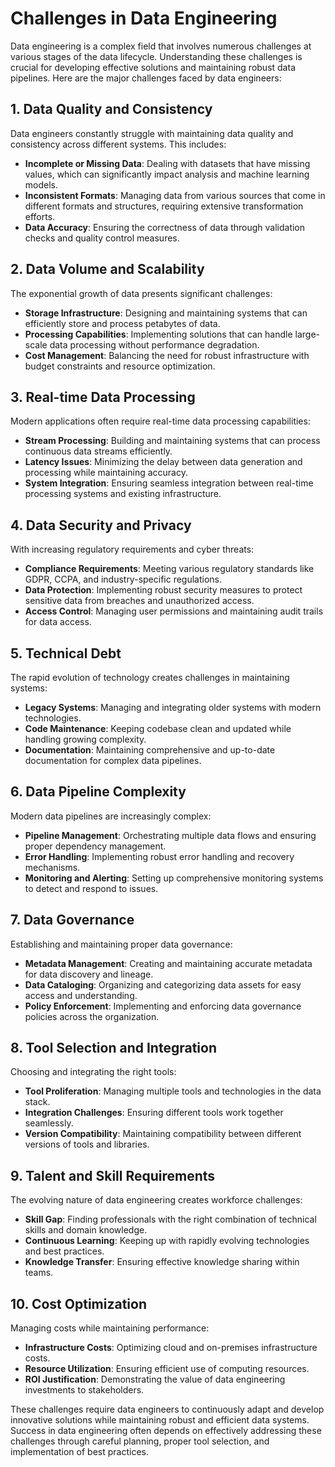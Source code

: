 # Challenges in Data Engineering

Data engineering is a complex field that involves numerous challenges at various stages of the data lifecycle. Understanding these challenges is crucial for developing effective solutions and maintaining robust data pipelines. Here are the major challenges faced by data engineers:

## 1. Data Quality and Consistency
Data engineers constantly struggle with maintaining data quality and consistency across different systems. This includes:
- **Incomplete or Missing Data**: Dealing with datasets that have missing values, which can significantly impact analysis and machine learning models.
- **Inconsistent Formats**: Managing data from various sources that come in different formats and structures, requiring extensive transformation efforts.
- **Data Accuracy**: Ensuring the correctness of data through validation checks and quality control measures.

## 2. Data Volume and Scalability
The exponential growth of data presents significant challenges:
- **Storage Infrastructure**: Designing and maintaining systems that can efficiently store and process petabytes of data.
- **Processing Capabilities**: Implementing solutions that can handle large-scale data processing without performance degradation.
- **Cost Management**: Balancing the need for robust infrastructure with budget constraints and resource optimization.

## 3. Real-time Data Processing
Modern applications often require real-time data processing capabilities:
- **Stream Processing**: Building and maintaining systems that can process continuous data streams efficiently.
- **Latency Issues**: Minimizing the delay between data generation and processing while maintaining accuracy.
- **System Integration**: Ensuring seamless integration between real-time processing systems and existing infrastructure.

## 4. Data Security and Privacy
With increasing regulatory requirements and cyber threats:
- **Compliance Requirements**: Meeting various regulatory standards like GDPR, CCPA, and industry-specific regulations.
- **Data Protection**: Implementing robust security measures to protect sensitive data from breaches and unauthorized access.
- **Access Control**: Managing user permissions and maintaining audit trails for data access.

## 5. Technical Debt
The rapid evolution of technology creates challenges in maintaining systems:
- **Legacy Systems**: Managing and integrating older systems with modern technologies.
- **Code Maintenance**: Keeping codebase clean and updated while handling growing complexity.
- **Documentation**: Maintaining comprehensive and up-to-date documentation for complex data pipelines.

## 6. Data Pipeline Complexity
Modern data pipelines are increasingly complex:
- **Pipeline Management**: Orchestrating multiple data flows and ensuring proper dependency management.
- **Error Handling**: Implementing robust error handling and recovery mechanisms.
- **Monitoring and Alerting**: Setting up comprehensive monitoring systems to detect and respond to issues.

## 7. Data Governance
Establishing and maintaining proper data governance:
- **Metadata Management**: Creating and maintaining accurate metadata for data discovery and lineage.
- **Data Cataloging**: Organizing and categorizing data assets for easy access and understanding.
- **Policy Enforcement**: Implementing and enforcing data governance policies across the organization.

## 8. Tool Selection and Integration
Choosing and integrating the right tools:
- **Tool Proliferation**: Managing multiple tools and technologies in the data stack.
- **Integration Challenges**: Ensuring different tools work together seamlessly.
- **Version Compatibility**: Maintaining compatibility between different versions of tools and libraries.

## 9. Talent and Skill Requirements
The evolving nature of data engineering creates workforce challenges:
- **Skill Gap**: Finding professionals with the right combination of technical skills and domain knowledge.
- **Continuous Learning**: Keeping up with rapidly evolving technologies and best practices.
- **Knowledge Transfer**: Ensuring effective knowledge sharing within teams.

## 10. Cost Optimization
Managing costs while maintaining performance:
- **Infrastructure Costs**: Optimizing cloud and on-premises infrastructure costs.
- **Resource Utilization**: Ensuring efficient use of computing resources.
- **ROI Justification**: Demonstrating the value of data engineering investments to stakeholders.

These challenges require data engineers to continuously adapt and develop innovative solutions while maintaining robust and efficient data systems. Success in data engineering often depends on effectively addressing these challenges through careful planning, proper tool selection, and implementation of best practices. 